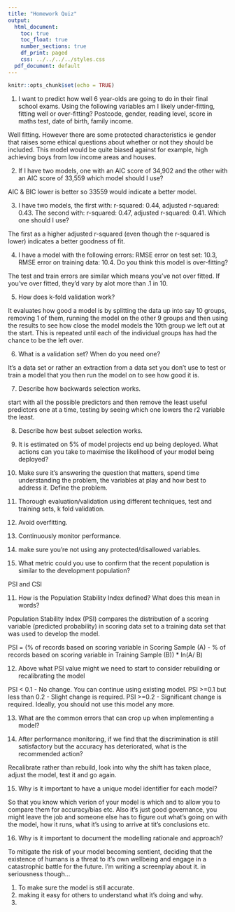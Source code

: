 ```yaml
---
title: "Homework Quiz"
output:
  html_document:
    toc: true
    toc_float: true
    number_sections: true
    df_print: paged
    css: ../../../../styles.css
  pdf_document: default
---
```


```r
knitr::opts_chunk$set(echo = TRUE)
```

1. I want to predict how well 6 year-olds are going to do in their final school exams. Using the following variables am I likely under-fitting, fitting well or over-fitting? Postcode, gender, reading level, score in maths test, date of birth, family income.

Well fitting.  However there are some protected characteristics ie gender that raises some ethical questions about whether or not they should be included.  This model would be quite biased against for example, high achieving boys from low income areas and houses.    


2. If I have two models, one with an AIC score of 34,902 and the other with an AIC score of 33,559 which model should I use?

AIC & BIC lower is better so 33559 would indicate a better model. 

3. I have two models, the first with: r-squared: 0.44, adjusted r-squared: 0.43. The second with: r-squared: 0.47, adjusted r-squared: 0.41. Which one should I use?

The first as a higher adjusted r-squared (even though the r-squared is lower) indicates a better goodness of fit.  

4. I have a model with the following errors: RMSE error on test set: 10.3, RMSE error on training data: 10.4. Do you think this model is over-fitting?

The test and train errors are similar which means you've not over fitted.  If you've over fitted, they'd vary by alot more than .1 in 10. 


5. How does k-fold validation work?

It evaluates how good a model is by splitting the data up into say 10 groups, removing 1 of them, running the model on the other 9 groups and then using the results to see how close the model models the 10th group we left out at the start.  This is repeated until each of the individual groups has had the chance to be the left over. 


6. What is a validation set? When do you need one?

It's a data set or rather an extraction from a data set you don't use to test or train a model that you then run the model on to see how good it is.  


7. Describe how backwards selection works.

start with all the possible predictors and then remove the least useful predictors one at a time, testing by seeing which one lowers the r2 variable the least.  


8. Describe how best subset selection works.




9. It is estimated on 5% of model projects end up being deployed. What actions can you take to maximise the likelihood of your model being deployed?

1. Make sure it's answering the question that matters, spend time understanding the problem, the variables at play and how best to address it. Define the problem.

2. Thorough evaluation/validation using different techniques, test and training sets, k fold validation.

3. Avoid overfitting. 

4. Continuously monitor performance. 

5. make sure you're not using any protected/disallowed variables. 


10. What metric could you use to confirm that the recent population is similar to the development population?

PSI and CSI


11. How is the Population Stability Index defined? What does this mean in words?

Population Stability Index (PSI) compares the distribution of a scoring variable (predicted probability) in scoring data set to a training data set that was used to develop the model.

PSI = (% of records based on scoring variable in Scoring Sample (A) - % of records based on scoring variable in Training Sample (B)) * In(A/ B)


12. Above what PSI value might we need to start to consider rebuilding or recalibrating the model

PSI < 0.1 - No change. You can continue using existing model.
PSI >=0.1 but less than 0.2 - Slight change is required.
PSI >=0.2 - Significant change is required. Ideally, you should not use this model any more.

13. What are the common errors that can crop up when implementing a model?




14. After performance monitoring, if we find that the discrimination is still satisfactory but the accuracy has deteriorated, what is the recommended action?

Recalibrate rather than rebuild, look into why the shift has taken place, adjust the model, test it and go again. 


15. Why is it important to have a unique model identifier for each model?

So that you know which verion of your model is which and to allow you to compare them for accuracy/bias etc. Also it's just good governance, you might leave the job and someone else has to figure out what's going on with the model, how it runs, what it's using to arrive at tit's conclusions etc. 


16. Why is it important to document the modelling rationale and approach?

To mitigate the risk of your model becoming sentient, deciding that the existence of humans is a threat to it's own wellbeing and engage in a catastrophic battle for the future.  I'm writing a screenplay about it.  in seriousness though...

1. To make sure the model is still accurate. 
2. making it easy for others to understand what it's doing and why. 
3. 


